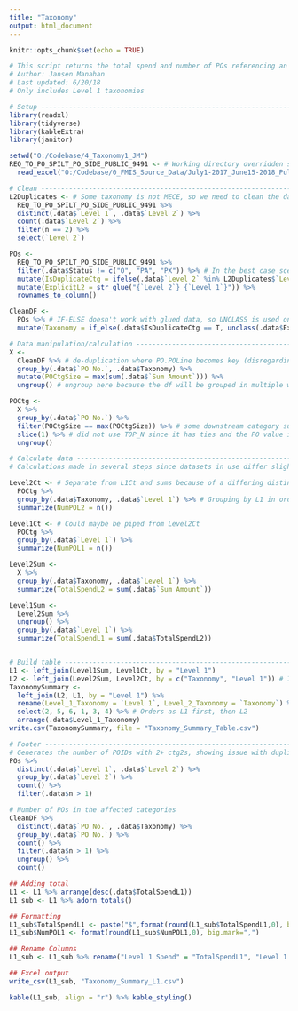 ---
title: "Taxonomy"
output: html_document
---

```{r setup, include=FALSE}
knitr::opts_chunk$set(echo = TRUE)
```


```{r taxonomy, include = F}
# This script returns the total spend and number of POs referencing an FMIS taxonomical category, only counting once per PO
# Author: Jansen Manahan
# Last updated: 6/20/18
# Only includes Level 1 taxonomies

# Setup ---------------------------------------------------------------------------------------------------------------------------------------------
library(readxl)
library(tidyverse)
library(kableExtra)
library(janitor)

setwd("O:/Codebase/4_Taxonomy1_JM")
REQ_TO_PO_SPILT_PO_SIDE_PUBLIC_9491 <- # Working directory overridden so that we only have to set it once given RMD restrictions
  read_excel("O:/Codebase/0_FMIS_Source_Data/July1-2017_June15-2018_Pull/REQ_TO_PO_SPILT_PO_SIDE_PUBLIC_July1_June15.xlsx", skip = 1)

# Clean ---------------------------------------------------------------------------------------------------------------------------------------------
L2Duplicates <- # Some taxonomy is not MECE, so we need to clean the data for it
  REQ_TO_PO_SPILT_PO_SIDE_PUBLIC_9491 %>% 
  distinct(.data$`Level 1`, .data$`Level 2`) %>% 
  count(.data$`Level 2`) %>%
  filter(n == 2) %>%
  select(`Level 2`)

POs <-
  REQ_TO_PO_SPILT_PO_SIDE_PUBLIC_9491 %>%
  filter(.data$Status != c("O", "PA", "PX")) %>% # In the best case scenario, wouldn't "X"~canceled be removed as well?
  mutate(IsDuplicateCtg = ifelse(.data$`Level 2` %in% L2Duplicates$`Level 2`, T, F)) %>%
  mutate(ExplicitL2 = str_glue("{`Level 2`}_{`Level 1`}")) %>%
  rownames_to_column()

CleanDF <- 
  POs %>% # IF-ELSE doesn't work with glued data, so UNCLASS is used on it
  mutate(Taxonomy = if_else(.data$IsDuplicateCtg == T, unclass(.data$ExplicitL2), .data$`Level 2`))

# Data manipulation/calculation ---------------------------------------------------------------------------------------------------------------------
X <-
  CleanDF %>% # de-duplication where PO.POLine becomes key (disregarding BU [and Distrib info]) to mesh with other analyses
  group_by(.data$`PO No.`, .data$Taxonomy) %>%
  mutate(POCtgSize = max(sum(.data$`Sum Amount`))) %>%
  ungroup() # ungroup here because the df will be grouped in multiple ways later

POCtg <-
  X %>% 
  group_by(.data$`PO No.`) %>%
  filter(POCtgSize == max(POCtgSize)) %>% # some downstream category sums will be shy of the max amt, so this isn't used there
  slice(1) %>% # did not use TOP_N since it has ties and the PO value is unimportant; slicing ensures that the no. of POs is maintained
  ungroup()

# Calculate data ------------------------------------------------------------------------------------------------------------------------------------
# Calculations made in several steps since datasets in use differ slightly; may be a better way to do this

Level2Ct <- # Separate from L1Ct and sums because of a differing distinct function
  POCtg %>%
  group_by(.data$Taxonomy, .data$`Level 1`) %>% # Grouping by L1 in order to use it in a future join to L1 Ct and Sum
  summarize(NumPOL2 = n())

Level1Ct <- # Could maybe be piped from Level2Ct
  POCtg %>%
  group_by(.data$`Level 1`) %>%
  summarize(NumPOL1 = n())

Level2Sum <-
  X %>%
  group_by(.data$Taxonomy, .data$`Level 1`) %>%
  summarize(TotalSpendL2 = sum(.data$`Sum Amount`))

Level1Sum <-
  Level2Sum %>%
  ungroup() %>%
  group_by(.data$`Level 1`) %>%
  summarize(TotalSpendL1 = sum(.data$TotalSpendL2))


# Build table ---------------------------------------------------------------------------------------------------------------------------------------
L1 <- left_join(Level1Sum, Level1Ct, by = "Level 1")
L2 <- left_join(Level2Sum, Level2Ct, by = c("Taxonomy", "Level 1")) # If we don't on L1, then there is some NA bleeding on TaxonomySummary
TaxonomySummary <-
  left_join(L2, L1, by = "Level 1") %>%
  rename(Level_1_Taxonomy = `Level 1`, Level_2_Taxonomy = `Taxonomy`) %>% 
  select(2, 5, 6, 1, 3, 4) %>% # Orders as L1 first, then L2
  arrange(.data$Level_1_Taxonomy)
write.csv(TaxonomySummary, file = "Taxonomy_Summary_Table.csv")

# Footer --------------------------------------------------------------------------------------------------------------------------------------------
# Generates the number of POIDs with 2+ ctg2s, showing issue with duplicate level 2 taxonomies
POs %>% 
  distinct(.data$`Level 1`, .data$`Level 2`) %>% 
  group_by(.data$`Level 2`) %>% 
  count() %>%
  filter(.data$n > 1)

# Number of POs in the affected categories
CleanDF %>% 
  distinct(.data$`PO No.`, .data$Taxonomy) %>% 
  group_by(.data$`PO No.`) %>% 
  count() %>%
  filter(.data$n > 1) %>%
  ungroup() %>% 
  count()


```

```{r kable, echo = F}
## Adding total
L1 <- L1 %>% arrange(desc(.data$TotalSpendL1))
L1_sub <- L1 %>% adorn_totals()

## Formatting 
L1_sub$TotalSpendL1 <- paste("$",format(round(L1_sub$TotalSpendL1,0), big.mark=","),sep="")
L1_sub$NumPOL1 <- format(round(L1_sub$NumPOL1,0), big.mark=",")

## Rename Columns
L1_sub <- L1_sub %>% rename("Level 1 Spend" = "TotalSpendL1", "Level 1 No. of POs" = "NumPOL1") 

## Excel output
write_csv(L1_sub, "Taxonomy_Summary_L1.csv")

kable(L1_sub, align = "r") %>% kable_styling()
```

